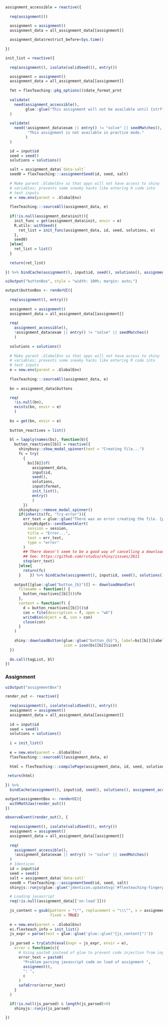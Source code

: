 ```r

assignment_accessible = reactive({
    
  req(assignment())

  assignment = assignment()
  assignment_data = all_assignment_data[[assignment]]
  
  assignment_data$restrict_before<Sys.time()
  
})

```

```r
init_list = reactive({
  
  req(assignment(), isolate(validSeed()), entry())

  assignment = assignment()
  assignment_data = all_assignment_data[[assignment]]
  
  fmt = flexTeaching::pkg_options()$date_format_prnt
  
  validate(
    need(assignment_accessible(), 
         glue::glue("This assignment will not be available until {strftime(assignment_data$restrict_before, format = fmt)}."))
  )
  
  validate(
    need(!assignment_data$exam || entry() != "solve" || seedMatches(), 
          "This assignment is not available in practice mode."
         )
  )

  id = input$id
  seed = seed()
  solutions = solutions()

  salt = assignment_data$`data-salt`
  seed0 = flexTeaching:::assignmentSeed(id, seed, salt)
  
  # Make parent .GlobelEnv so that apps will not have access to shiny
  # variables; prevents some sneaky hacks like entering R code into
  # text inputs
  e = new.env(parent = .GlobalEnv)
  
  flexTeaching:::sourceAll(assignment_data, e)
  
  if(!is.null(assignment_data$init)){
    init_func = get(assignment_data$init, envir = e)
    R.utils::withSeed({
      ret_list = init_func(assignment_data, id, seed, solutions, e)
    },
    seed0)
  }else{
    ret_list = list()
  }
    
  return(ret_list)
    
}) %>% bindCache(assignment(), input$id, seed(), solutions(), assignment_accessible(), entry(), seedMatches())
```


```r
uiOutput("buttonBox", style = "width: 100%; margin: auto;")
```

```r

output$buttonBox <- renderUI({
  
  req(assignment(), entry())
  
  assignment = assignment()
  assignment_data = all_assignment_data[[assignment]]
  
  req(
    assignment_accessible(),
    !assignment_data$exam || entry() != "solve" || seedMatches()
    )
  
  solutions = solutions()
  
  # Make parent .GlobelEnv so that apps will not have access to shiny
  # variables; prevents some sneaky hacks like entering R code into
  # text inputs
  e = new.env(parent = .GlobalEnv)
  
  flexTeaching:::sourceAll(assignment_data, e)
  
  bn = assignment_data$buttons

  req(
    !is.null(bn),
    exists(bn, envir = e)
    )
  
  bs = get(bn, envir = e)
  
  button_reactives = list()
  
  bl = lapply(names(bs), function(b){
    button_reactives[[b]] = reactive({
      shinybusy::show_modal_spinner(text = "Creating file...")
      fc = try(
        {
          bs[[b]]$f(
            assignment_data,
            input$id,
            seed(),
            solutions,
            input$format,
            init_list(),
            entry()
            )
        })
      shinybusy::remove_modal_spinner()
      if(inherits(fc, "try-error")){
        err_text = glue::glue("There was an error creating the file. {paste(fc)}")
        shinyWidgets::sendSweetAlert(
          session = session,
          title = "Error...",
          text = err_text,
          type = "error"
        )
        ## There doesn't seem to be a good way of cancelling a download.
        ## See: https://github.com/rstudio/shiny/issues/2611
        stop(err_text)
      }else{
        return(fc)
      }    }) %>% bindCache(assignment(), input$id, seed(), solutions(), input$format, b, assignment_accessible(), entry(), seedMatches())
    
    output[[glue::glue("button_{b}")]] <- downloadHandler(
      filename = function() {
        button_reactives[[b]]()$fn
      },
      content = function(f) {
        d = button_reactives[[b]]()$d
        con = file(description = f, open = "wb")
        writeBin(object = d, con = con)
        close(con)
      }
    )
    
    shiny::downloadButton(glue::glue("button_{b}"), label=bs[[b]]$label,
                          icon = icon(bs[[b]]$icon))
  })
  
  do.call(tagList, bl)
})
```



### Assignment

```r
uiOutput("assignmentBox")
```

```r
render_out <- reactive({
  
  req(assignment(), isolate(validSeed()), entry())
  assignment = assignment()
  assignment_data = all_assignment_data[[assignment]]
  
  id = input$id
  seed = seed()
  solutions = solutions()
  
  i = init_list()
  
  e = new.env(parent = .GlobalEnv)
  flexTeaching:::sourceAll(assignment_data, e)
  
  html = flexTeaching:::compilePage(assignment_data, id, seed, solutions, e, i)
  
 return(html)
  
}) %>%
  bindCache(assignment(), input$id, seed(), solutions(), assignment_accessible(), entry(), seedMatches())
```

```r
output$assignmentBox <- renderUI({
  withMathJax(render_out())
})
```


```r
observeEvent(render_out(), {
  
  req(assignment(), isolate(validSeed()), entry())
  assignment = assignment()
  assignment_data = all_assignment_data[[assignment]]
  
  req(
    assignment_accessible(),
    !assignment_data$exam || entry() != "solve" || seedMatches()
  )
  # Identicon
  id = input$id
  seed = seed()
  salt = assignment_data$`data-salt`
  seed0 = flexTeaching:::assignmentSeed(id, seed, salt)
  shinyjs::runjs(glue::glue("jdenticon.updateSvg('#flexteaching-fingerprint', '{seed0}');"))

  # Loading javascript
  req(!is.null(assignment_data[['on-load']]))
  
  js_content = gsub(pattern = "\"", replacement = "\\\"", x = assignment_data[['on-load']],
                    fixed = TRUE)
  
  e = new.env(parent = .GlobalEnv)
  e$.flexteach_info = init_list()
  js_expr = parse(text = glue::glue('glue::glue("{js_content}")'))
  
  js_parsed = tryCatch(eval(expr = js_expr, envir = e),
    error = function(c){
      # Using paste0 instead of glue to prevent code injection from input
      error_text = paste0(
        "Problem parsing javascript code on load of assignment ",
        assignment(),
        ": ",
        c
      )
      safeError(error_text)
    }
  )

  if(!is.null(js_parsed) & length(js_parsed)>0)
    shinyjs::runjs(js_parsed)
  
})
```
